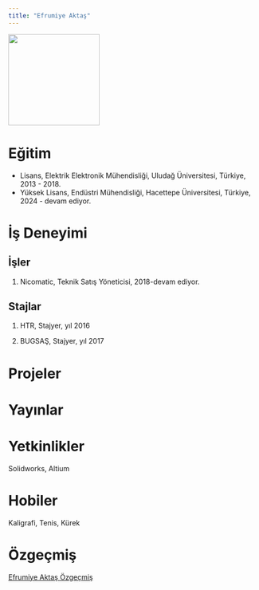 ```yaml
---
title: "Efrumiye Aktaş"
---
```


![](images/ea.jpg){fig-align="center" width="183"}

# Eğitim

-   Lisans, Elektrik Elektronik Mühendisliği, Uludağ Üniversitesi, Türkiye, 2013 - 2018.
-   Yüksek Lisans, Endüstri Mühendisliği, Hacettepe Üniversitesi, Türkiye, 2024 - devam ediyor.

# İş Deneyimi

## İşler

1.  Nicomatic, Teknik Satış Yöneticisi, 2018-devam ediyor.

## Stajlar

1.  HTR, Stajyer, yıl 2016

2.  BUGSAŞ, Stajyer, yıl 2017

# Projeler

# Yayınlar

# Yetkinlikler

Solidworks, Altium

# Hobiler

Kaligrafi, Tenis, Kürek

# Özgeçmiş

[Efrumiye Aktaş Özgeçmiş](docs/takim/cv/Efrumiye_Aktas_CV.pdf "Efrumiye Aktaş Özgeçmiş")
